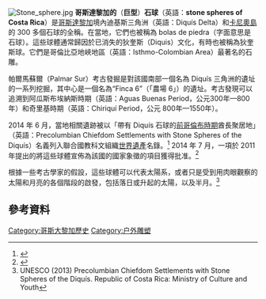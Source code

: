 {{expand english|time=2019-02-22T14:04:51+00:00}}
[[File:Stone_sphere.jpg|thumb]]
'''哥斯達黎加的'''（'''巨型'''）'''石球'''（英語：'''stone spheres of Costa Rica'''）是[[哥斯達黎加|哥斯達黎加]]境內迪基斯三角洲（英語：Diquís Delta）和[[卡尼奧島|卡尼奧島]]的 300 多個石球的全稱。在當地，它們也被稱為 bolas de piedra（字面意思是石球）。這些球體通常歸因於已消失的狄奎斯（Diquis）文化，有時也被稱為狄奎斯球。它們是哥倫比亞地峽地區（英語：Isthmo-Colombian Area）最著名的石雕。

帕爾馬蘇爾（Palmar Sur）考古發掘是對該國南部一個名為 Diquís 三角洲的遺址的一系列挖掘，其中心是一個名為“Finca 6”（「農場 6」）的遺址。考古發現可以追溯到阿瓜斯布埃納斯時期（英語：Aguas Buenas Period，公元300年—800年）和奇里基時期（英語：Chiriquí Period，公元 800年—1550年）。

2014 年 6 月，當地相關遺跡被以「帶有 Diquís 石球的[[前哥倫布時期|前哥倫布時期]]酋長聚居地」（英語：Precolumbian Chiefdom Settlements with Stone Spheres of the Diquís）名義列入聯合國教科文組織[[世界遺產|世界遺產]]名錄。<ref>{{cite web|title=Six new sites inscribed on World Heritage List|url=https://whc.unesco.org/en/news/1160|access-date=23 June 2014|publisher=UNESCO|archive-date=2017-10-16|archive-url=https://web.archive.org/web/20171016062254/https://whc.unesco.org/en/news/1160|dead-url=no}}</ref> 2014 年 7 月，一項於 2011 年提出的將這些球體宣佈為該國的國家象徵的項目獲得批准。<ref name="nationalsymbol">{{cite news|title=Esferas precolombinas son declaradas símbolo nacional|url=https://www.nacion.com/el-pais/politica/esferas-precolombinas-son-declaradas-simbolo-nacional/WC2VC73HUZH5RM46VEQWYYTLAQ/story/|access-date=24 October 2019|date=16 July 2014|archive-date=2019-07-09|archive-url=https://web.archive.org/web/20190709135005/https://www.nacion.com/el-pais/politica/esferas-precolombinas-son-declaradas-simbolo-nacional/WC2VC73HUZH5RM46VEQWYYTLAQ/story/|dead-url=no}}</ref>

根據一些考古學家的假設，這些球體可以代表太陽系，或者只是受到用肉眼觀察的太陽和月亮的各個階段的啟發，包括落日或升起的太陽，以及半月。<ref>UNESCO (2013) Precolumbian Chiefdom Settlements with Stone Spheres of the Diquís. Republic of Costa Rica: Ministry of Culture and Youth</ref>

== 參考資料　==
{{reflist|30em}}

[[Category:哥斯大黎加歷史|Category:哥斯大黎加歷史]]
[[Category:户外雕塑|Category:户外雕塑]]